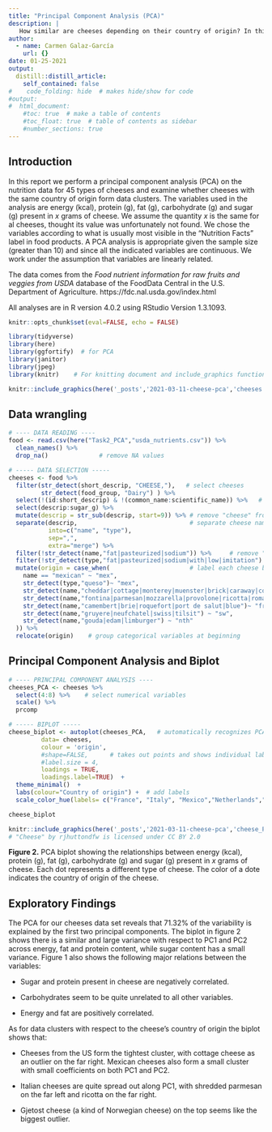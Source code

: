 ```yaml
---
title: "Principal Component Analysis (PCA)"
description: |
   How similar are cheeses depending on their country of origin? In this project we use principal component analysis (PCA) on the nutrition data for 45 types of cheeses from 10 countries to explore this question. 
author:
  - name: Carmen Galaz-García
    url: {}
date: 01-25-2021
output:
  distill::distill_article:
    self_contained: false
#    code_folding: hide  # makes hide/show for code
#output: 
#  html_document:
    #toc: true  # make a table of contents
    #toc_float: true  # table of contents as sidebar
    #number_sections: true  
---
```



## Introduction
In this report we perform a principal component analysis (PCA) on the nutrition data for 45 types of cheeses and examine whether cheeses with the same country of origin form data clusters. 
The variables used in the analysis are energy (kcal), protein (g), fat (g), carbohydrate (g) and sugar (g) present in $x$ grams of cheese. 
We assume the quantity $x$ is the same for al cheeses, thought its value was unfortunately not found. 
We chose the variables according to what is usually most visible in the "Nutrition Facts" label in food products. 
A PCA analysis is appropriate given the sample size (greater than 10) and since all the indicated variables are continuous. We work under the assumption that variables are linearly related. 

The data comes from the *Food nutrient information for raw fruits and veggies from USDA* database of the FoodData Central in the U.S. Department of Agriculture. 
https://fdc.nal.usda.gov/index.html

All analyses are in R version 4.0.2 using RStudio Version 1.3.1093.



```r
knitr::opts_chunk$set(eval=FALSE, echo = FALSE)

library(tidyverse)
library(here)
library(ggfortify)  # for PCA
library(janitor)
library(jpeg)
library(knitr)    # For knitting document and include_graphics function

```



```r
knitr::include_graphics(here('_posts','2021-03-11-cheese-pca','cheeses.jpg'))
```


## Data wrangling
```r
# ---- DATA READING ----
food <- read.csv(here("Task2_PCA","usda_nutrients.csv")) %>% 
  clean_names() %>%      
  drop_na()              # remove NA values

# ----- DATA SELECTION -----
cheeses <- food %>% 
  filter(str_detect(short_descrip, "CHEESE,"),   # select cheeses
         str_detect(food_group, "Dairy") ) %>% 
  select(!(id:short_descrip) & !(common_name:scientific_name)) %>%   # select variables used in analysis
  select(descrip:sugar_g) %>% 
  mutate(descrip = str_sub(descrip, start=9)) %>% # remove "cheese" from description
  separate(descrip,                               # separate cheese name from characteristics
           into=c("name", "type"), 
           sep=",", 
           extra="merge") %>%
  filter(!str_detect(name,"fat|pasteurized|sodium")) %>%     # remove "altered" cheeses
  filter(!str_detect(type,"fat|pasteurized|sodium|with|low|imitation") | is.na(type)) %>% 
  mutate(origin = case_when(                      # label each cheese by country of origin
    name == "mexican" ~ "mex",
    str_detect(type,"queso")~ "mex",
    str_detect(name,"cheddar|cottage|monterey|muenster|brick|caraway|colby") ~ "us",
    str_detect(name,"fontina|parmesan|mozzarella|provolone|ricotta|romano") ~ "it",
    str_detect(name,"camembert|brie|roquefort|port de salut|blue")~ "fr",
    str_detect(name,"gruyere|neufchatel|swiss|tilsit") ~ "sw",
    str_detect(name,"gouda|edam|limburger") ~ "nth"
  )) %>% 
  relocate(origin)    # group categorical variables at beginning
```

## Principal Component Analysis and Biplot 
```r
# ---- PRINCIPAL COMPONENT ANALYSIS ----
cheeses_PCA <- cheeses %>% 
  select(4:8) %>%    # select numerical variables
  scale() %>% 
  prcomp

# ----- BIPLOT -----
cheese_biplot <- autoplot(cheeses_PCA,   # automatically recognizes PCA and does biplot
         data= cheeses,
         colour = 'origin',
         #shape=FALSE,      # takes out points and shows individual labels
         #label.size = 4,
         loadings = TRUE,
         loadings.label=TRUE)  +
  theme_minimal()  +
  labs(colour="Country of origin") +  # add labels
  scale_color_hue(labels= c("France", "Italy", "Mexico","Netherlands","Switzerland","USA", "Other"))

cheese_biplot
```

```r
knitr::include_graphics(here('_posts','2021-03-11-cheese-pca','cheese_PCA.jpeg'))
# "Cheese" by rjhuttondfw is licensed under CC BY 2.0
```


**Figure 2.** PCA biplot showing the relationships between energy (kcal), protein (g), fat (g), carbohydrate (g) and sugar (g) present in $x$ grams of cheese. Each dot represents a different type of cheese. The color of a dote indicates the country of origin of the cheese. 

## Exploratory Findings

The PCA for our cheeses data set reveals that 71.32% of the variability is explained by the first two principal components. 
The biplot in figure 2 shows there is a similar and large variance with respect to PC1 and PC2 across energy, fat and protein content, while sugar content has a small variance. 
Figure 1 also shows the following major relations between the variables:

- Sugar and protein present in cheese are negatively correlated. 
- Carbohydrates seem to be quite unrelated to all other variables.

- Energy and fat are positively correlated. 

As for data clusters with respect to the cheese's country of origin the biplot shows that:

- Cheeses from the US form the tightest cluster, with cottage cheese as an outlier on the far right. Mexican cheeses also form a small cluster with small coefficients on both PC1 and PC2.

- Italian cheeses are quite spread out along PC1, with shredded parmesan on the far left and ricotta on the far right. 

- Gjetost cheese (a kind of Norwegian cheese) on the top seems like the  biggest outlier. 

